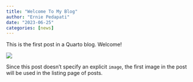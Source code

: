 ```yaml
---
title: "Welcome To My Blog"
author: "Ernie Pedapati"
date: "2023-06-25"
categories: [news]
---
```


This is the first post in a Quarto blog. Welcome!

![](thumbnail.jpg)

Since this post doesn't specify an explicit `image`, the first image in the post will be used in the listing page of posts.
